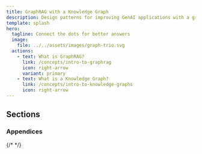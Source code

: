 ```yaml
---
title: GraphRAG with a Knowledge Graph
description: Design patterns for improving GenAI applications with a graph.
template: splash
hero:
  tagline: Connect the dots for better answers 
  image:
    file: ../../assets/images/graph-trio.svg
  actions:
    - text: What is GraphRAG?
      link: /concepts/intro-to-graphrag
      icon: right-arrow
      variant: primary
    - text: What is a Knowledge Graph?
      link: /concepts/intro-to-knowledge-graphs
      icon: right-arrow
---
```



## Sections

<CardGrid>
	<LinkCard 
		title="Concepts" 
		description="Learn key GraphRAG concepts and how they fit together."
		href="/concepts/intro-to-graphrag"		
	/>
	<LinkCard 
		title="How-to Guides" 
		description="Goal focused guides, from data preparation to retrieval."
		href="/guides/chunking"
	/>
	<LinkCard 
		title="Reference" 
		description="GraphRAG Pattern Catalog of graph models and GraphRAG retrievers"
		href="/reference/graphrag/pattern-matching"
	/>
</CardGrid>

### Appendices

<CardGrid>
	<LinkCard 
		title="Research" 
		description="Foundational research papers about GraphRAG."
		href="/appendices/research"
	/>
	<LinkCard 
		title="Glossary" 
		description="Common terminology and names used within GraphRAG."
		href="/appendices/glossary"
	/>
	{/* <LinkCard 
		title="Graph Notation" 
		description="Logical graph patterns using nodes, relationships and subjects."
		href="/appendices/notation"
	/> */}

</CardGrid>
